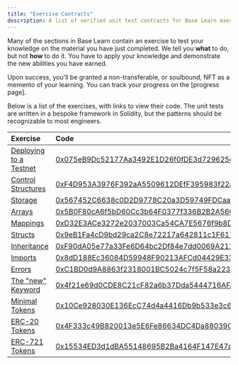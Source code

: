 ```yaml
---
title: "Exercise Contracts"
description: A list of verified unit test contracts for Base Learn exercises.
---
```


Many of the sections in Base Learn contain an exercise to test your knowledge on the material you have just completed. We tell you **what** to do, but not **how** to do it. You have to apply your knowledge and demonstrate the new abilities you have earned.

Upon success, you'll be granted a non-transferable, or soulbound, NFT as a memento of your learning. You can track your progress on the [progress page].

Below is a list of the exercises, with links to view their code. The unit tests are written in a bespoke framework in Solidity, but the patterns should be recognizable to most engineers.

| Exercise                                                                                                   | Code                                                                                                                                      |
| :--------------------------------------------------------------------------------------------------------- | :---------------------------------------------------------------------------------------------------------------------------------------- |
| [Deploying to a Testnet](/learn/deployment-to-testnet/deployment-to-testnet-exercise) | [0x075eB9Dc52177Aa3492E1D26f0fDE3d729625d2F](https://sepolia.basescan.org/address/0x075eb9dc52177aa3492e1d26f0fde3d729625d2f#code#F16#L1) |
| [Control Structures](/learn/control-structures/control-structures-exercise)           | [0xF4D953A3976F392aA5509612DEfF395983f22a84](https://sepolia.basescan.org/address/0xf4d953a3976f392aa5509612deff395983f22a84#code#F17#L1) |
| [Storage](/learn/storage/storage-exercise)                                            | [0x567452C6638c0D2D9778C20a3D59749FDCaa7aB3](https://sepolia.basescan.org/address/0x567452c6638c0d2d9778c20a3d59749fdcaa7ab3#code#F17#L1) |
| [Arrays](/learn/arrays/arrays-exercise)                                               | [0x5B0F80cA6f5bD60Cc3b64F0377f336B2B2A56CdF](https://sepolia.basescan.org/address/0x5b0f80ca6f5bd60cc3b64f0377f336b2b2a56cdf)             |
| [Mappings](/learn/mappings/mappings-exercise)                                         | [0xD32E3ACe3272e2037003Ca54CA7E5676f9b8D06C](https://sepolia.basescan.org/address/0xd32e3ace3272e2037003ca54ca7e5676f9b8d06c#code#F17#L1) |
| [Structs](/learn/structs/structs-exercise)                                            | [0x9eB1Fa4cD9bd29ca2C8e72217a642811c1F6176d](https://sepolia.basescan.org/address/0x9eb1fa4cd9bd29ca2c8e72217a642811c1f6176d#code#F17#L1) |
| [Inheritance](/learn/inheritance/inheritance-exercise)                                | [0xF90dA05e77a33Fe6D64bc2Df84e7dd0069A2111C](https://sepolia.basescan.org/address/0xF90dA05e77a33Fe6D64bc2Df84e7dd0069A2111C#code#F17#L1) |
| [Imports](/learn/imports/imports-exercise)                                            | [0x8dD188Ec36084D59948F90213AFCd04429E33c0c](https://sepolia.basescan.org/address/0x8dd188ec36084d59948f90213afcd04429e33c0c#code#F17#L1) |
| [Errors](/learn/error-triage/error-triage-exercise)                                   | [0xC1BD0d9A8863f2318001BC5024c7f5F58a2236F7](https://sepolia.basescan.org/address/0xc1bd0d9a8863f2318001bc5024c7f5f58a2236f7#code#F17#L1) |
| [The "new" Keyword](/learn/new-keyword/new-keyword-exercise)                          | [0x4f21e69d0CDE8C21cF82a6b37Dda5444716AFA46](https://sepolia.basescan.org/address/0x4f21e69d0cde8c21cf82a6b37dda5444716afa46#code#F17#L1) |
| [Minimal Tokens](/learn/token-development/minimal-tokens/minimal-tokens-exercise)                       | [0x10Ce928030E136EcC74d4a4416Db9b533e3c694D](https://sepolia.basescan.org/address/0x10ce928030e136ecc74d4a4416db9b533e3c694d#code#F17#L1) |
| [ERC-20 Tokens](/learn/token-development/erc-20-token/erc-20-exercise)                                  | [0x4F333c49B820013e5E6Fe86634DC4Da88039CE50](https://sepolia.basescan.org/address/0x4f333c49b820013e5e6fe86634dc4da88039ce50#code#F21#L1) |
| [ERC-721 Tokens](/learn/token-development/erc-721-token/erc-721-exercise)                               | [0x15534ED3d1dBA55148695B2Ba4164F147E47a10c](https://sepolia.basescan.org/address/0x15534ed3d1dba55148695b2ba4164f147e47a10c#code#F18#L1) |
